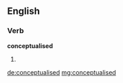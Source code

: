 ==English==

===Verb===
'''conceptualised'''

# {{past of|conceptualise}}

[[de:conceptualised]]
[[mg:conceptualised]]